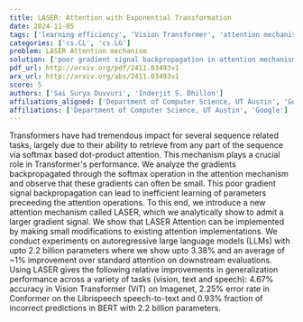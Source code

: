 ```yaml
---
title: LASER: Attention with Exponential Transformation
date: 2024-11-05
tags: ['learning efficiency', 'Vision Transformer', 'attention mechanism', 'BERT', 'autoregressive large language models', 'Transformers', 'LASER Attention', 'generalization performance', 'Conformer', 'gradient backpropagation']
categories: ['cs.CL', 'cs.LG']
problem: LASER Attention mechanism
solution: ['poor gradient signal backpropagation in attention mechanisms']
pdf_url: http://arxiv.org/pdf/2411.03493v1
arx_url: http://arxiv.org/abs/2411.03493v1
score: 5
authors: ['Sai Surya Duvvuri', 'Inderjit S. Dhillon']
affiliations_aligned: ['Department of Computer Science, UT Austin', 'Google']
affiliations: ['Department of Computer Science, UT Austin', 'Google']
---
```



Transformers have had tremendous impact for several sequence related tasks, largely due to their ability to retrieve from any part of the sequence via softmax based dot-product attention. This mechanism plays a crucial role in Transformer's performance. We analyze the gradients backpropagated through the softmax operation in the attention mechanism and observe that these gradients can often be small. This poor gradient signal backpropagation can lead to inefficient learning of parameters preceeding the attention operations. To this end, we introduce a new attention mechanism called LASER, which we analytically show to admit a larger gradient signal. We show that LASER Attention can be implemented by making small modifications to existing attention implementations. We conduct experiments on autoregressive large language models (LLMs) with upto 2.2 billion parameters where we show upto 3.38% and an average of ~1% improvement over standard attention on downstream evaluations. Using LASER gives the following relative improvements in generalization performance across a variety of tasks (vision, text and speech): 4.67% accuracy in Vision Transformer (ViT) on Imagenet, 2.25% error rate in Conformer on the Librispeech speech-to-text and 0.93% fraction of incorrect predictions in BERT with 2.2 billion parameters.